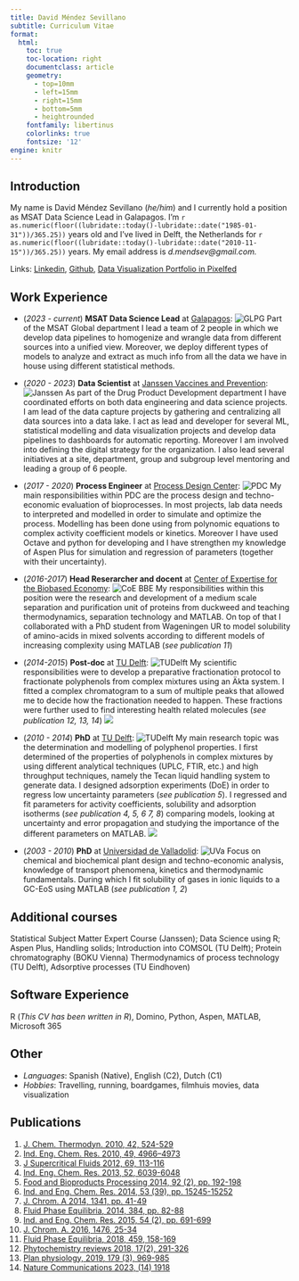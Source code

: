 ```yaml
---
title: David Méndez Sevillano
subtitle: Curriculum Vitae
format: 
  html: 
    toc: true
    toc-location: right
    documentclass: article
    geometry:
      - top=10mm
      - left=15mm
      - right=15mm
      - bottom=5mm
      - heightrounded
    fontfamily: libertinus
    colorlinks: true
    fontsize: '12'
engine: knitr
---
```


## Introduction

My name is David Méndez Sevillano (*he/him*) and I currently hold a position as MSAT Data Science Lead in Galapagos. I'm `r as.numeric(floor((lubridate::today()-lubridate::date("1985-01-31"))/365.25))` years old and I've lived in Delft, the Netherlands for `r as.numeric(floor((lubridate::today()-lubridate::date("2010-11-15"))/365.25))` years. My email address is *d.mendsev\@gmail.com.*

Links: [Linkedin](https://www.linkedin.com/in/dmendezsev/){target="_blank"}, [Github](https://github.com/damense){target="_blank"}, [Data Visualization Portfolio in Pixelfed](https://pixelfed.social/i/web/profile/786259471965841448){target="_blank"}

## Work Experience

-   (*2023 - current*) **MSAT Data Science Lead** at [Galapagos]{.underline}: ![GLPG](Galapagos-logo.jpg){.column-margin} Part of the MSAT Global department I lead a team of 2 people in which we develop data pipelines to homogenize and wrangle data from different sources into a unified view. Moreover, we deploy different types of models to analyze and extract as much info from all the data we have in house using different statistical methods.

-   (*2020 - 2023*) **Data Scientist** at [Janssen Vaccines and Prevention]{.underline}: ![Janssen](logo-janssen.gif){.column-margin} As part of the Drug Product Development department I have coordinated efforts on both data engineering and data science projects. I am lead of the data capture projects by gathering and centralizing all data sources into a data lake. I act as lead and developer for several ML, statistical modelling and data visualization projects and develop data pipelines to dashboards for automatic reporting. Moreover I am involved into defining the digital strategy for the organization. I also lead several initiatives at a site, department, group and subgroup level mentoring and leading a group of 6 people.

-   (*2017 - 2020*) **Process Engineer** at [Process Design Center]{.underline}: ![PDC](pdc-logo.png){.column-margin} My main responsibilities within PDC are the process design and techno-economic evaluation of bioprocesses. In most projects, lab data needs to interpreted and modelled in order to simulate and optimize the process. Modelling has been done using from polynomic equations to complex activity coefficient models or kinetics. Moreover I have used Octave and python for developing and I have strengthen my knowledge of Aspen Plus for simulation and regression of parameters (together with their uncertainty).

-   (*2016-2017*) **Head Reserarcher and docent** at [Center of Expertise for the Biobased Economy]{.underline}: ![CoE BBE](coebbe-logo.jpg){.column-margin} My responsibilities within this position were the research and development of a medium scale separation and purification unit of proteins from duckweed and teaching thermodynamics, separation technology and MATLAB. On top of that I collaborated with a PhD student from Wageningen UR to model solubility of amino-acids in mixed solvents according to different models of increasing complexity using MATLAB (*see publication 11*)

-   (*2014-2015*) **Post-doc** at [TU Delft]{.underline}: ![TUDelft](delft.png){.column-margin} My scientific responsibilities were to develop a preparative fractionation protocol to fractionate polyphenols from complex mixtures using an Äkta system. I fitted a complex chromatogram to a sum of multiple peaks that allowed me to decide how the fractionation needed to happen. These fractions were further used to find interesting health related molecules (*see publication 12, 13, 14*) ![](white.png){.column-margin}

-   (*2010 - 2014*) **PhD** at [TU Delft]{.underline}: ![TUDelft](delft.png){.column-margin} My main research topic was the determination and modelling of polyphenol properties. I first determined of the properties of polyphenols in complex mixtures by using different analytical techniques (UPLC, FTIR, etc.) and high throughput techniques, namely the Tecan liquid handling system to generate data. I designed adsorption experiments (DoE) in order to regress low uncertainty parameters (*see publication 5*). I regressed and fit parameters for activity coefficients, solubility and adsorption isotherms (*see publication 4, 5, 6 7, 8*) comparing models, looking at uncertainty and error propagation and studying the importance of the different parameters on MATLAB. ![](white.png){.column-margin}

-   (*2003 - 2010*) **PhD** at [Universidad de Valladolid]{.underline}: ![UVa](uva.jpeg){.column-margin} Focus on chemical and biochemical plant design and techno-economic analysis, knowledge of transport phenomena, kinetics and thermodynamic fundamentals. During which I fit solubility of gases in ionic liquids to a GC-EoS using MATLAB (*see publication 1, 2*)

## Additional courses

Statistical Subject Matter Expert Course (Janssen); Data Science using R; Aspen Plus, Handling solids; Introduction into COMSOL (TU Delft); Protein chromatography (BOKU Vienna) Thermodynamics of process technology (TU Delft), Adsorptive processes (TU Eindhoven)

## Software Experience

R (*This CV has been written in R*), Domino, Python, Aspen, MATLAB, Microsoft 365

## Other

-   *Languages*: Spanish (Native), English (C2), Dutch (C1)
-   *Hobbies*: Travelling, running, boardgames, filmhuis movies, data visualization

## Publications

1.  [J. Chem. Thermodyn. 2010, 42, 524-529](https://www.sciencedirect.com/science/article/abs/pii/S0021961409002742)
2.  [Ind. Eng. Chem. Res. 2010, 49, 4966--4973](https://pubs.acs.org/doi/abs/10.1021/ie901989f)
3.  [J Supercritical Fluids 2012, 69, 113-116](https://www.sciencedirect.com/science/article/abs/pii/S0896844612002008)
4.  [Ind. Eng. Chem. Res. 2013, 52, 6039-6048](https://pubs.acs.org/doi/abs/10.1021/ie400113t)
5.  [Food and Bioproducts Processing 2014, 92 (2), pp. 192-198](https://www.sciencedirect.com/science/article/abs/pii/S0960308514000182)
6.  [Ind. and Eng. Chem. Res. 2014, 53 (39), pp. 15245-15252](https://pubs.acs.org/doi/abs/10.1021/ie5026419)
7.  [J. Chrom. A 2014, 1341, pp. 41-49](https://www.sciencedirect.com/science/article/abs/pii/S0021967314004269)
8.  [Fluid Phase Equilibria, 2014, 384, pp. 82-88](https://www.sciencedirect.com/science/article/abs/pii/S0378381214005664)
9.  [Ind. and Eng. Chem. Res. 2015, 54 (2), pp. 691-699](https://pubs.acs.org/doi/abs/10.1021/ie5038962)
10. [J. Chrom. A. 2016, 1476, 25-34](https://www.sciencedirect.com/science/article/abs/pii/S0021967316314182)
11. [Fluid Phase Equilibria, 2018, 459, 158-169](https://www.sciencedirect.com/science/article/abs/pii/S0378381217304740)
12. [Phytochemistry reviews 2018, 17(2), 291-326](https://link.springer.com/article/10.1007/s11101-017-9532-2)
13. [Plan physiology, 2019, 179 (3), 969-985](https://academic.oup.com/plphys/article/179/3/969/6116733)
14. [Nature Communications 2023, (14) 1918](https://www.nature.com/articles/s41467-023-37561-2)
